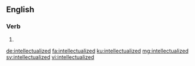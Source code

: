 ==English==

===Verb===
{{head|en|verb form}}

# {{en-past of|intellectualize}}

[[de:intellectualized]]
[[fa:intellectualized]]
[[ku:intellectualized]]
[[mg:intellectualized]]
[[sv:intellectualized]]
[[vi:intellectualized]]